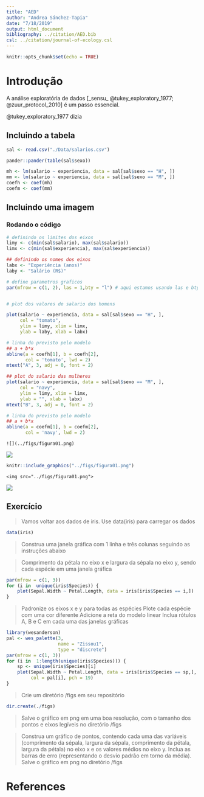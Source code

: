 ```yaml
---
title: "AED"
author: "Andrea Sánchez-Tapia"
date: "7/18/2019"
output: html_document
bibliography: ../citation/AED.bib
csl: ../citation/journal-of-ecology.csl
---
```


```r
knitr::opts_chunk$set(echo = TRUE)
```


# Introdução

A análise exploratória de dados [_sensu_ @tukey_exploratory_1977; @zuur_protocol_2010] é um passo essencial. 

@tukey_exploratory_1977 dizia


## Incluindo a tabela

```r
sal <- read.csv("./Data/salarios.csv")

pander::pander(table(sal$sexo))
```


```r
mh <- lm(salario ~ experiencia, data = sal[sal$sexo == "H", ])
mm <- lm(salario ~ experiencia, data = sal[sal$sexo == "M", ])
coefh <- coef(mh)
coefm <- coef(mm)
```


## Incluindo uma imagem

### Rodando o código 
```r
# definindo os limites dos eixos
limy <- c(min(sal$salario), max(sal$salario))
limx <- c(min(sal$experiencia), max(sal$experiencia))

## definindo os nomes dos eixos
labx <- "Experiência (anos)"
laby <- "Salário (R$)"

# define parametros graficos
par(mfrow = c(1, 2), las = 1,bty = "l") # aqui estamos usando las e bty dentro do par para fixar para todas as janelas


# plot dos valores de salario dos homens

plot(salario ~ experiencia, data = sal[sal$sexo == "H", ],
     col = "tomato",
     ylim = limy, xlim = limx,
     ylab = laby, xlab = labx)

# linha do previsto pelo modelo
## a + b*x
abline(a = coefh[1], b = coefh[2],
       col = 'tomato', lwd = 2)
mtext("A", 3, adj = 0, font = 2)

## plot do salario das mulheres
plot(salario ~ experiencia, data = sal[sal$sexo == "M", ],
     col = "navy",
     ylim = limy, xlim = limx,
     ylab = "", xlab = labx)
mtext("B", 3, adj = 0, font = 2)

# linha do previsto pelo modelo
## a + b*x
abline(a = coefm[1], b = coefm[2],
       col = 'navy', lwd = 2)

```
`![](../figs/figura01.png)`

![](../figs/figura01.png)


```r
knitr::include_graphics("../figs/figura01.png")
```

`<img src="../figs/figura01.png">`

<img src="../figs/figura01.png">


## Exercício

> Vamos voltar aos dados de iris. Use data(iris) para carregar os dados

```r
data(iris)
```

>Construa uma janela gráfica com 1 linha e três colunas seguindo as instruções abaixo

> Comprimento da pétala no eixo x e largura da sépala no eixo y, sendo cada espécie em uma janela gráfica


```r
par(mfrow = c(1, 3))
for (i in  unique(iris$Species)) {
    plot(Sepal.Width ~ Petal.Length, data = iris[iris$Species == i,])
}
```


>    Padronize os eixos x e y para todas as espécies
>    Plote cada espécie com uma cor diferente
>    Adicione a reta do modelo linear
>    Inclua rótulos A, B e C em cada uma das janelas gráficas

```r
library(wesanderson)
pal <- wes_palette(3,
                   name = "Zissou1",
                   type = "discrete")
par(mfrow = c(1, 3))
for (i in  1:length(unique(iris$Species))) {
    sp <- unique(iris$Species)[i]
    plot(Sepal.Width ~ Petal.Length, data = iris[iris$Species == sp,],
         col = pal[i], pch = 19)
}

```


>    Crie um diretório /figs em seu repositório

```r
dir.create(./figs)
```

> Salve o gráfico em png em uma boa resolução, com o tamanho dos pontos e eixos legíveis no diretório /figs



> Construa um gráfico de pontos, contendo cada uma das variáveis (comprimento da sépala, largura da sépala, comprimento da pétala, largura da pétala) no eixo x e os valores médios no eixo y. Inclua as barras de erro (representando o desvio padrão em torno da média). Salve o gráfico em png no diretório /figs

# References
